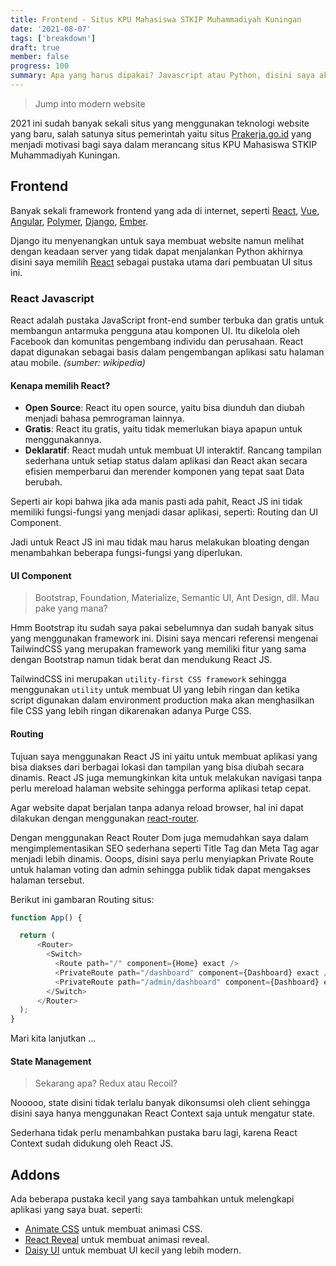 ```yaml
---
title: Frontend - Situs KPU Mahasiswa STKIP Muhammadiyah Kuningan
date: '2021-08-07'
tags: ['breakdown']
draft: true
member: false
progress: 100
summary: Apa yang harus dipakai? Javascript atau Python, disini saya akan membahas mengenai pembuatan frontend untuk situs KPU Mahasiswa STKIP Muhammadiyah Kuningan.
---
```


> Jump into modern website

2021 ini sudah banyak sekali situs yang menggunakan teknologi website yang baru, salah satunya situs pemerintah yaitu situs [Prakerja.go.id](https://dashboard.prakerja.go.id/) yang menjadi motivasi bagi saya dalam merancang situs KPU Mahasiswa STKIP Muhammadiyah Kuningan.

## Frontend

Banyak sekali framework frontend yang ada di internet, seperti [React](https://facebook.github.io/react/), [Vue](https://vuejs.org/), [Angular](https://angular.io/), [Polymer](https://www.polymer-project.org/), [Django](https://www.djangoproject.com/), [Ember](https://emberjs.com/).

Django itu menyenangkan untuk saya membuat website namun melihat dengan keadaan server yang tidak dapat menjalankan Python akhirnya disini saya memilih [React](https://reactjs.org/) sebagai pustaka utama dari pembuatan UI situs ini.

### React Javascript

React adalah pustaka JavaScript front-end sumber terbuka dan gratis untuk membangun antarmuka pengguna atau komponen UI. Itu dikelola oleh Facebook dan komunitas pengembang individu dan perusahaan. React dapat digunakan sebagai basis dalam pengembangan aplikasi satu halaman atau mobile. _(sumber: wikipedia)_

#### Kenapa memilih React?

- **Open Source**: React itu open source, yaitu bisa diunduh dan diubah menjadi bahasa pemrograman lainnya.
- **Gratis**: React itu gratis, yaitu tidak memerlukan biaya apapun untuk menggunakannya.
- **Deklaratif**: React mudah untuk membuat UI interaktif. Rancang tampilan sederhana untuk setiap status dalam aplikasi dan React akan secara efisien memperbarui dan merender komponen yang tepat saat Data berubah.

Seperti air kopi bahwa jika ada manis pasti ada pahit, React JS ini tidak memiliki fungsi-fungsi yang menjadi dasar aplikasi, seperti: Routing dan UI Component.

Jadi untuk React JS ini mau tidak mau harus melakukan bloating dengan menambahkan beberapa fungsi-fungsi yang diperlukan.

#### UI Component

> Bootstrap, Foundation, Materialize, Semantic UI, Ant Design, dll.
> Mau pake yang mana?

Hmm Bootstrap itu sudah saya pakai sebelumnya dan sudah banyak situs yang menggunakan framework ini.
Disini saya mencari referensi mengenai TailwindCSS yang merupakan framework yang memiliki fitur yang sama dengan Bootstrap namun tidak berat dan mendukung React JS.

TailwindCSS ini merupakan `utility-first CSS framework` sehingga menggunakan `utility` untuk membuat UI yang lebih ringan dan ketika script digunakan dalam environment production maka akan menghasilkan file CSS yang lebih ringan dikarenakan adanya Purge CSS.

#### Routing

Tujuan saya menggunakan React JS ini yaitu untuk membuat aplikasi yang bisa diakses dari berbagai lokasi dan tampilan yang bisa diubah secara dinamis.
React JS juga memungkinkan kita untuk melakukan navigasi tanpa perlu mereload halaman website sehingga performa aplikasi tetap cepat.

Agar website dapat berjalan tanpa adanya reload browser, hal ini dapat dilakukan dengan menggunakan [react-router](https://reacttraining.com/react-router/).

Dengan menggunakan React Router Dom juga memudahkan saya dalam mengimplementasikan SEO sederhana seperti Title Tag dan Meta Tag agar menjadi lebih dinamis.
Ooops, disini saya perlu menyiapkan Private Route untuk halaman voting dan admin sehingga publik tidak dapat mengakses halaman tersebut.

Berikut ini gambaran Routing situs:

```js:app.js
function App() {

  return (
      <Router>
        <Switch>
          <Route path="/" component={Home} exact />
          <PrivateRoute path="/dashboard" component={Dashboard} exact />
          <PrivateRoute path="/admin/dashboard" component={Dashboard} exact />
        </Switch>
      </Router>
  );
}
```

Mari kita lanjutkan ...

#### State Management

> Sekarang apa? Redux atau Recoil?

Nooooo, state disini tidak terlalu banyak dikonsumsi oleh client sehingga disini saya hanya menggunakan React Context saja untuk mengatur state.

Sederhana tidak perlu menambahkan pustaka baru lagi, karena React Context sudah didukung oleh React JS.

## Addons

Ada beberapa pustaka kecil yang saya tambahkan untuk melengkapi aplikasi yang saya buat. seperti:

- [Animate CSS](https://animate.style/) untuk membuat animasi CSS.
- [React Reveal](https://www.react-reveal.com/) untuk membuat animasi reveal.
- [Daisy UI](https://daisyui.github.io/) untuk membuat UI kecil yang lebih modern.
